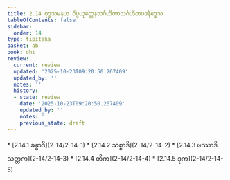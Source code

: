 ```yaml
---
title: 2.14 စုဒ္ဒသမနယ ဝိပ္ပယုတ္တေနသင်္ဂဟိတာသင်္ဂဟိတပဒနိဒ္ဒေသ
tableOfContents: false
sidebar:
  order: 14
type: tipitaka
basket: ab
book: dht
review:
  current: review
  updated: '2025-10-23T09:20:50.267409'
  updated_by: ''
  notes: ''
  history:
  - state: review
    date: '2025-10-23T09:20:50.267409'
    updated_by: ''
    notes: ''
    previous_state: draft
---
```



<ReviewStatus review={frontmatter.review} showDetails={true} />

<HypothesisAnnotation frontmatter={frontmatter} />

<DynamicBreadcrumb />



<TableOfContents book="dht" section="2.14">
* [2.14.1 ခန္ဓာဒိ](2-14/2-14-1)
* [2.14.2 သစ္စာဒိ](2-14/2-14-2)
* [2.14.3 ဖဿာဒိသတ္တက](2-14/2-14-3)
* [2.14.4 တိက](2-14/2-14-4)
* [2.14.5 ဒုက](2-14/2-14-5)
</TableOfContents>